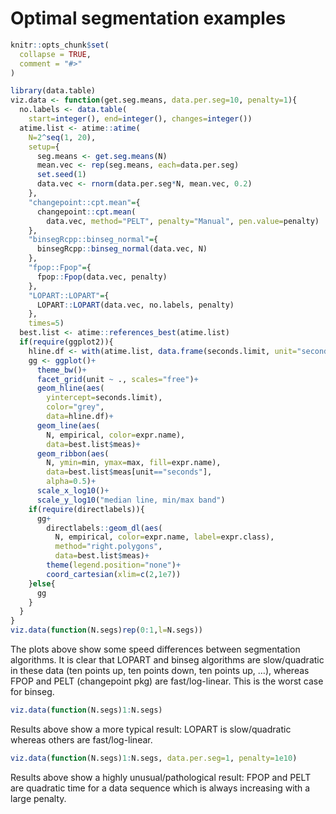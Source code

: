 <!--
%\VignetteEngine{knitr::knitr}
%\VignetteIndexEntry{Optimal segmentation examples}
-->

# Optimal segmentation examples

```{r setup, include = FALSE}
knitr::opts_chunk$set(
  collapse = TRUE,
  comment = "#>"
)
```

```{r}
library(data.table)
viz.data <- function(get.seg.means, data.per.seg=10, penalty=1){
  no.labels <- data.table(
    start=integer(), end=integer(), changes=integer())
  atime.list <- atime::atime(
    N=2^seq(1, 20),
    setup={
      seg.means <- get.seg.means(N)
      mean.vec <- rep(seg.means, each=data.per.seg)
      set.seed(1)
      data.vec <- rnorm(data.per.seg*N, mean.vec, 0.2)
    },
    "changepoint::cpt.mean"={
      changepoint::cpt.mean(
        data.vec, method="PELT", penalty="Manual", pen.value=penalty)
    },
    "binsegRcpp::binseg_normal"={
      binsegRcpp::binseg_normal(data.vec, N)
    },
    "fpop::Fpop"={
      fpop::Fpop(data.vec, penalty)
    },
    "LOPART::LOPART"={
      LOPART::LOPART(data.vec, no.labels, penalty)
    },
    times=5)
  best.list <- atime::references_best(atime.list)
  if(require(ggplot2)){
    hline.df <- with(atime.list, data.frame(seconds.limit, unit="seconds"))
    gg <- ggplot()+
      theme_bw()+
      facet_grid(unit ~ ., scales="free")+
      geom_hline(aes(
        yintercept=seconds.limit),
        color="grey",
        data=hline.df)+
      geom_line(aes(
        N, empirical, color=expr.name),
        data=best.list$meas)+
      geom_ribbon(aes(
        N, ymin=min, ymax=max, fill=expr.name),
        data=best.list$meas[unit=="seconds"],
        alpha=0.5)+
      scale_x_log10()+
      scale_y_log10("median line, min/max band")
    if(require(directlabels)){
      gg+
        directlabels::geom_dl(aes(
          N, empirical, color=expr.name, label=expr.class),
          method="right.polygons",
          data=best.list$meas)+
        theme(legend.position="none")+
        coord_cartesian(xlim=c(2,1e7))
    }else{
      gg
    }
  }
}
viz.data(function(N.segs)rep(0:1,l=N.segs))
```

The plots above show some speed differences between segmentation
algorithms. It is clear that LOPART and binseg algorithms are
slow/quadratic in these data (ten points up, ten points down, ten
points up, ...), whereas FPOP and PELT (changepoint pkg) are
fast/log-linear. This is the worst case for binseg.

```{r}
viz.data(function(N.segs)1:N.segs)
```

Results above show a more typical result: LOPART is slow/quadratic
whereas others are fast/log-linear. 

```{r}
viz.data(function(N.segs)1:N.segs, data.per.seg=1, penalty=1e10)
```

Results above show a highly unusual/pathological result: FPOP and PELT
are quadratic time for a data sequence which is always increasing with
a large penalty.

